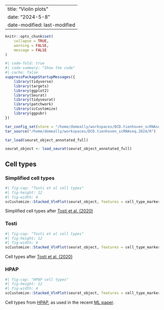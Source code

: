 
---
title: "Violin plots"
date: "2024-5-8" 
date-modified: last-modified
---

```r
knitr::opts_chunk$set(
    collapse = TRUE,
    warning = FALSE,
    message = FALSE
)
```

```r
#| code-fold: true
#| code-summary: "Show the code"
#| cache: false
suppressPackageStartupMessages({
    library(tidyverse)
    library(targets)
    library(ggplot2)
    library(Seurat)
    library(tidyseurat)
    library(patchwork)
    library(scCustomize)
    library(ggpubr)
})

tar_config_set(store = "/home/domeally/workspaces/DCD.tienhoven_scRNAseq.2024/_targets")
tar_source("/home/domeally/workspaces/DCD.tienhoven_scRNAseq.2024/R")

tar_load(seurat_object_annotated_full)

seurat_object <- load_seurat(seurat_object_annotated_full)
```

## Cell types

::: {.panel-tabset}

### Simplified cell types

```r
#| fig-cap: "Tosti et al cell types"
#| fig-height: 12
#| fig-width: 4
scCustomize::Stacked_VlnPlot(seurat_object, features = cell_type_markers, x_lab_rotate = TRUE, colors_use = cell_type_palette, group.by = "cell_type") & labs(title = "Cell type")
```

Simplified cell types after [Tosti et al. (2020)](https://www.gastrojournal.org/article/S0016-5085(20)35399-3/fulltext)

### Tosti

```r
#| fig-cap: "Tosti et al cell types"
#| fig-height: 12
#| fig-width: 4
scCustomize::Stacked_VlnPlot(seurat_object, features = cell_type_markers, x_lab_rotate = TRUE, colors_use = cell_type_palette, group.by = "tosti_cell_type") & labs(title = "Tosti et al 2021")
```

Cell types after [Tosti et al. (2020)](https://www.gastrojournal.org/article/S0016-5085(20)35399-3/fulltext)

### HPAP

```r
#| fig-cap: "HPAP cell types"
#| fig-height: 12
#| fig-width: 4
scCustomize::Stacked_VlnPlot(seurat_object, features = cell_type_markers, x_lab_rotate = TRUE, colors_use = cell_type_palette, group.by = "hpap_celltype") & labs(title = "HPAP")
```

Cell types from [HPAP](https://hpap.pmacs.upenn.edu/explore/download?matrix), as used in the recent [ML paper](https://www.cell.com/cell-reports-medicine/fulltext/S2666-3791(24)00204-0).

::: 
